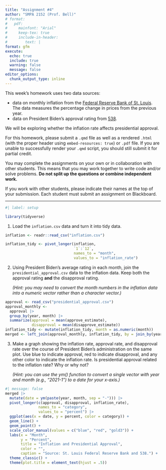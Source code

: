 ```yaml
---
title: "Assignment #4"
author: "SMPA 2152 (Prof. Bell)"
# format:
#   pdf:
#     mainfont: "Arial"
#     keep-tex: true
#     include-in-header:
#        text: |
format: gfm
execute:
  echo: true
  include: true
  warning: false
  message: false
editor_options: 
  chunk_output_type: inline
---
```

\vspace{-3em}

This week's homework uses two data sources:

* data on monthly inflation from the [Federal Reserve Bank of St. Louis](https://fred.stlouisfed.org/). The data measures the percentage change in prices from the previous year.
* data on President Biden's approval rating from [538](https://projects.fivethirtyeight.com/biden-approval-rating/).

We will be exploring whether the inflation rate affects presidential approval.

For this homework, please submit a `.qmd` file as well as a rendered `.html` (with the proper header using `embed-resources: true`) or `.pdf` file. If you are unable to successfully render your `.qmd` script, you should still submit it for partial credit.

You may complete the assignments on your own or in collaboration with other students. This means that you may work together to write code and/or solve problems. **Do not split up the questions or combine independent work.**

If you work with other students, please indicate their names at the top of your submission. Each student must submit an assignment on Blackboard.
\vspace{-1em}

---

```r
#| label: setup

library(tidyverse)
```

1. Load the `inflation.csv` data and turn it into tidy data.

```r
inflation <- readr::read_csv("inflation.csv")

inflation_tidy <- pivot_longer(inflation,
                               `1`:`12`,
                               names_to = "month",
                               values_to = "inflation_rate")
```

2. Using President Biden's average rating in each month, join the `presidential_approval.csv` data to the inflation data. Keep both the approval rating **and** the disapproval rating.

    *(Hint: you may need to convert the month numbers in the inflation data into a numeric vector rather than a character vector.)*

```r
approval <- read_csv("presidential_approval.csv")
approval_monthly <-
  approval |>
  group_by(year, month) |>
  summarize(approval = mean(approve_estimate),
            disapproval = mean(disapprove_estimate))
inflation_tidy <- mutate(inflation_tidy, month = as.numeric(month))
merged <- left_join(approval_monthly, inflation_tidy, by = join_by(year == YEAR, month))
```

3. Make a graph showing the inflation rate, approval rate, and disapproval rate over the course of President Biden's administration on the same plot. Use blue to indicate approval, red to indicate disapproval, and any other color to indicate the inflation rate. Is presidential approval related to the inflation rate? Why or why not?

    *(Hint: you can use the ym() function to convert a single vector with year and month (e.g., "2021-1") to a date for your x-axis.)*

```r
#| message: false
merged |>
  mutate(date = ym(paste(year, month, sep = "-"))) |>
  pivot_longer(c(approval, disapproval, inflation_rate),
               names_to = "category",
               values_to = "percent") |>
  ggplot(aes(x = date, y = percent, color = category)) +
  geom_line() +
  geom_point() +
  scale_color_manual(values = c("blue", "red", "gold3")) +
  labs(x = "Month",
       y = "Percent",
       title = "Inflation and Presidential Approval",
       color = "",
       caption = "Source: St. Louis Federal Reserve Bank and 538.") +
  theme_classic() +
  theme(plot.title = element_text(hjust = .5))
```